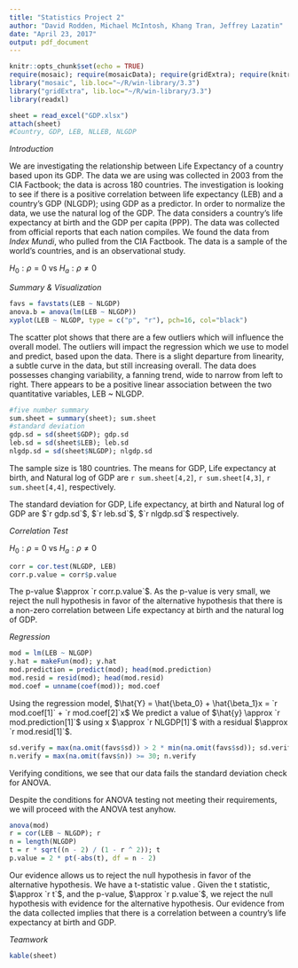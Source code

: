 ```yaml
---
title: "Statistics Project 2"
author: "David Rodden, Michael McIntosh, Khang Tran, Jeffrey Lazatin"
date: "April 23, 2017"
output: pdf_document
---
```


```r
knitr::opts_chunk$set(echo = TRUE)
require(mosaic); require(mosaicData); require(gridExtra); require(knitr)
library("mosaic", lib.loc="~/R/win-library/3.3")
library("gridExtra", lib.loc="~/R/win-library/3.3")
library(readxl)
```
```r
sheet = read_excel("GDP.xlsx")
attach(sheet)
#Country, GDP, LEB, NLLEB, NLGDP
```

*Introduction*

We are investigating the relationship between Life Expectancy of a country based upon its GDP. The data we are using was collected in 2003 from the CIA Factbook; the data is across 180 countries. The investigation is looking to see if there is a positive correlation between life expectancy (LEB) and a country's GDP (NLGDP); using GDP as a predictor. In order to normalize the data, we use the natural log of the GDP. The data considers a country's life expectancy at birth and the GDP per capita (PPP). The data was collected from official reports that each nation compiles. We found the data from *Index Mundi*, who pulled from the CIA Factbook. The data is a sample of the world's countries, and is an observational study.


$H_0 : \rho = 0$ vs $H_a : \rho \neq 0$


*Summary & Visualization*

```r
favs = favstats(LEB ~ NLGDP)
anova.b = anova(lm(LEB ~ NLGDP))
xyplot(LEB ~ NLGDP, type = c("p", "r"), pch=16, col="black")
```
The scatter plot shows that there are a few outliers which will influence the overall model. The outliers will impact the regression which we use to model and predict, based upon the data. There is a slight departure from linearity, a subtle curve in the data, but still increasing overall. The data does possesses changing variability, a fanning trend, wide to narrow from left to right. There appears to be a positive linear association between the two quantitative variables, LEB ~ NLGDP. 


```r
#five number summary
sum.sheet = summary(sheet); sum.sheet
#standard deviation
gdp.sd = sd(sheet$GDP); gdp.sd
leb.sd = sd(sheet$LEB); leb.sd
nlgdp.sd = sd(sheet$NLGDP); nlgdp.sd
```
The sample size is 180 countries. The means for GDP, Life expectancy at birth, and Natural log of GDP are `r sum.sheet[4,2]`, `r sum.sheet[4,3]`, `r sum.sheet[4,4]`, respectively.

The standard deviation for GDP, Life expectancy, at birth and Natural log of GDP are $`r gdp.sd`$, $`r leb.sd`$, $`r nlgdp.sd`$ respectively.

*Correlation Test*

$H_0 : \rho = 0$ vs $H_a : \rho \neq 0$

```r
corr = cor.test(NLGDP, LEB)
corr.p.value = corr$p.value
```
The p-value $\approx `r corr.p.value`$.
As the p-value is very small, we reject the null hypothesis in favor of the alternative hypothesis that there is a non-zero correlation between Life expectancy at birth and the natural log of GDP.

*Regression*

```r
mod = lm(LEB ~ NLGDP)
y.hat = makeFun(mod); y.hat
mod.prediction = predict(mod); head(mod.prediction)
mod.resid = resid(mod); head(mod.resid)
mod.coef = unname(coef(mod)); mod.coef
```
Using the regression model, $\hat{Y} = \hat{\beta_0} + \hat{\beta_1}x = `r mod.coef[1]` + `r mod.coef[2]`x$
We predict a value of $\hat{y} \approx `r mod.prediction[1]`$ using x $\approx `r NLGDP[1]`$ with a residual $\approx `r mod.resid[1]`$.

```r
sd.verify = max(na.omit(favs$sd)) > 2 * min(na.omit(favs$sd)); sd.verify
n.verify = max(na.omit(favs$n)) >= 30; n.verify
```
Verifying conditions, we see that our data fails the standard deviation check for ANOVA.

Despite the conditions for ANOVA testing not meeting their requirements, we will proceed with the ANOVA test anyhow.
```r
anova(mod)
r = cor(LEB ~ NLGDP); r
n = length(NLGDP)
t = r * sqrt((n - 2) / (1 - r ^ 2)); t
p.value = 2 * pt(-abs(t), df = n - 2)
```
Our evidence allows us to reject the null hypothesis in favor of the alternative hypothesis. We have a t-statistic value .
Given the t statistic, $\approx `r t`$, and the p-value, $\approx `r p.value`$, we reject the null hypothesis with evidence for the alternative hypothesis. Our evidence from the data collected implies that there is a correlation between a country's life expectancy at birth and GDP.

*Teamwork*



```r
kable(sheet)
```